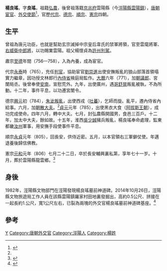 {{東亞宦官
|名稱 =楊良瑤
|身份 =宦官
|國家 =[[唐朝|唐]]
|時代 =
|政權 =
|主君 =[[唐玄宗|玄宗]]→[[唐肅宗|肅宗]]→[[唐代宗|代宗]]→[[唐德宗|德宗]]→[[唐順宗|順宗]]→[[唐憲宗|憲宗]]
|屆數 =
|最高職務 =
|前任 = 
|繼任 = 
|圖片名稱 =
|圖片大小 =
|圖片說明 =
|氏 =
|姓 =[[楊姓|楊]]
|名 =良瑤
|姓名 =
|字 =良瑤
|號=
|官職 =內廷宦官→判官→文林郎→行內侍省掖庭監→朝議郎→宮闈局丞→[[安南|安南]]宣諭使→宮闈令→內侍省給事→中大夫
|封爵 =開國男
|封號 =弘農縣開國男
|封地 =[[弘農縣|弘農縣]]（食邑三百戶）
|尊號 =
|族裔 = 
|信仰 =[[中國佛教|佛教]]
|祖籍 =[[弘農郡|弘農]]
|本籍 =[[京兆府|京兆]]
|出身地 =
|府邸 =
|世系 = 
|其他名號 =
|出生日期 =唐玄宗[[開元|開元]]二十四年（736年）
|出生地點 =
|淨身時間 =
|入宮時間 =
|逝世日期 =唐憲宗[[元和_(唐朝)|元和]]元年（806年）
|逝世地點 =[[唐長安城|長安]]輔興裏私第
|諡號 =
|墓葬 =[[京兆府|京兆府]]雲陽縣龍雲鄉
|祠廟 =
|知名於 =
|父親 =楊彥昱
|母親 =
|養父=
|養母=
|妻 =<!--有些宦官會娶妻-->劉氏
|妻之父 =
|妻之母 =
|兄弟 =弟：楊良彩、楊光暉
|姊妹 =
|子 =<!--有些宦官在被閹割前有子女-->楊升、楊操
|女 =
|養子 =楊希旻
|養女 =
|其他親屬 =祖：楊懷貞
|經歷 = 
|著作 =
|注釋 =
}}

'''楊良瑤'''{{BD|736年||806年||catIdx=楊}}，字'''良瑤'''，祖籍[[弘農郡|弘農]]，後曾祖落籍[[京兆府|京兆府]]雲陽縣（今[[涇陽縣|涇陽縣]][[雲陽鎮_(涇陽縣)|雲陽鎮]]），[[唐朝|唐朝]][[中國宦官|宦官]]、[[外交使節|外交使節]]<ref name="咸陽大辭典">{{cite book |author=《咸陽大辭典》編纂委員會|title=《咸陽大辭典》 |date=2007-12|publisher=陝西人民出版社|location=中國 |language=zh-cn|isbn=9787224082739}}</ref>，官歷[[唐代宗|代宗]]、[[唐德宗|德宗]]、[[唐順宗|順宗]]、[[唐憲宗|憲宗]]四朝。

==生平==
曾祖為唐元功臣，也就是幫助玄宗滅掉中宗皇后韋氏的禁軍將領，官至雲麾將軍、[[右威衛|右威衛]][[中郎將|中郎將]]，以功賜業雲陽。祖父楊懷貞為[[許州|許州]][[別駕|別駕]]。

肅宗[[至德_(唐朝)|至德]]年間（756—758），入為內養，成為宦官。

代宗[[永泰_(唐朝)|永泰]]時（765），充任[[判官|判官]]，協助宦官[[劉崇進|劉崇進]]出使安撫叛亂的狼山部落首領塌實力繼章，因功授文林郎行[[內侍省|內侍省]]掖庭局監作。[[大曆|大曆]]六年（771），加[[朝議郎|朝議郎]]、宮闈局丞。後曾奉使[[安南都護府|安南]]，宣慰荒外。九年，出使廣州，遇[[哥舒晃|哥舒晃]]叛亂被執，不為所動。十二年，事件平息，以功遷宮闈令。

德宗[[興元|興元]]初（784），[[朱泚|朱泚]][[涇原兵變|叛亂]]，出使西戎（[[吐蕃|吐蕃]]），乞師而旋。亂平，遷內侍省內給事。六月，加[[朝散大夫|朝散大夫]]。<ref name="咸陽大辭典"/>[[貞元_(唐朝)|貞元]]元年（785），出使黑衣大食（[[阿拔斯王朝|阿拔斯王朝]]），成功完成使命。四年六月，轉中大夫。七月，封弘農縣開國男，食邑三百戶。十二年，加太中大夫，餘如故。十五年，淮西[[吳少誠|吳少誠]]擁兵叛亂，楊良瑤奉命處理，監東都畿[[汝州_(古代)|汝州]]軍事，用安撫手段使事件平息。

順宗[[永贞_(唐朝)|永貞]]元年（805），回長安，供侍近密。五月，以本官領右三軍僻仗使。年邁退養後歸信佛教。

憲宗[[元和_(唐朝)|元和]]元年（806）七月二十二日，卒於長安輔興裏私第，享年七十一岁。十月，葬於雲陽縣龍雲鄉。<ref name="陝西日報">{{Cite news|url=http://legal.gmw.cn/2015-03/23/content_15176141.htm|title=杨良瑶：唐代最早下西洋的使节|language=zh-cn|publisher=《陝西日報》|author=張世民|date=2015-03-23|accessdate=2015-03-24|deadurl=yes|archiveurl=https://web.archive.org/web/20150402175254/http://legal.gmw.cn/2015-03/23/content_15176141.htm|archivedate=2015-04-02}}</ref>

==身後==
1982年，涇陽縣文物部門在涇陽發現楊良瑤墓前神道碑。2014年10月26日，涇陽縣文物旅遊局工作人員在該縣雲陽鎮羅家村田地裏發掘出，高約0.5公尺、拼接在一起長約1.公尺，寬1公尺左右，已裂為兩塊的外交官楊良瑤墓前神道碑基座。<ref name="西安晚報">{{Cite news|url=http://guoqing.china.com.cn//2014-10/30/content_33916927.htm|title=陝西涇陽一村民田地中發掘出石質龜形神道碑基座|language=zh-cn|publisher=《西安晚報》|author=於忠虎|date=2014-10-30|accessdate=2015-03-24|archive-date=2017-03-05|archive-url=https://web.archive.org/web/20170305003354/http://guoqing.china.com.cn//2014-10/30/content_33916927.htm|dead-url=no}}</ref>

==參考==
{{reflist}}

{{wikisourcehas|楊良瑤神道碑}}

[[Category:唐朝宦官|Y]]
[[Category:唐朝外交官|Category:唐朝外交官]]
[[Category:涇陽人|Category:涇陽人]]
[[Category:楊姓|Category:楊姓]]